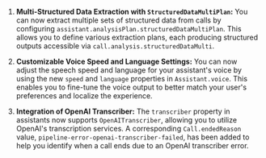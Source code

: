 1. **Multi-Structured Data Extraction with `StructuredDataMultiPlan`:** You can now extract multiple sets of structured data from calls by configuring `assistant.analysisPlan.structuredDataMultiPlan`. This allows you to define various extraction plans, each producing structured outputs accessible via `call.analysis.structuredDataMulti`.

2. **Customizable Voice Speed and Language Settings:** You can now adjust the speech speed and language for your assistant's voice by using the new `speed` and `language` properties in `Assistant.voice`. This enables you to fine-tune the voice output to better match your user's preferences and localize the experience.

3. **Integration of OpenAI Transcriber:** The `transcriber` property in assistants now supports `OpenAITranscriber`, allowing you to utilize OpenAI's transcription services. A corresponding `Call.endedReason` value, `pipeline-error-openai-transcriber-failed`, has been added to help you identify when a call ends due to an OpenAI transcriber error.